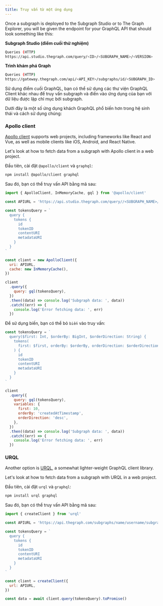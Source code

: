 ```yaml
---
title: Truy vấn từ một ứng dụng
---
```


Once a subgraph is deployed to the Subgraph Studio or to The Graph Explorer, you will be given the endpoint for your GraphQL API that should look something like this:

**Subgraph Studio (điểm cuối thử nghiệm)**

```sh
Queries (HTTP)
https://api.studio.thegraph.com/query/<ID>/<SUBGRAPH_NAME>/<VERSION>
```

**Trình khám phá Graph**

```sh
Queries (HTTP)
https://gateway.thegraph.com/api/<API_KEY>/subgraphs/id/<SUBGRAPH_ID>
```

Sử dụng điểm cuối GraphQL, bạn có thể sử dụng các thư viện GraphQL Client khác nhau để truy vấn subgraph và điền vào ứng dụng của bạn với dữ liệu được lập chỉ mục bởi subgraph.

Dưới đây là một số ứng dụng khách GraphQL phổ biến hơn trong hệ sinh thái và cách sử dụng chúng:

### Apollo client

[Apollo client](https://www.apollographql.com/docs/) supports web projects, including frameworks like React and Vue, as well as mobile clients like iOS, Android, and React Native.

Let's look at how to fetch data from a subgraph with Apollo client in a web project.

Đầu tiên, cài đặt `@apollo/client` và `graphql`:

```sh
npm install @apollo/client graphql
```

Sau đó, bạn có thể truy vấn API bằng mã sau:

```javascript
import { ApolloClient, InMemoryCache, gql } from '@apollo/client'

const APIURL = 'https://api.studio.thegraph.com/query//<SUBGRAPH_NAME>/'

const tokensQuery = `
  query {
    tokens {
      id
      tokenID
      contentURI
      metadataURI
    }
  }
`

const client = new ApolloClient({
  uri: APIURL,
  cache: new InMemoryCache(),
})

client
  .query({
    query: gql(tokensQuery),
  })
  .then((data) => console.log('Subgraph data: ', data))
  .catch((err) => {
    console.log('Error fetching data: ', err)
  })
```

Để sử dụng biến, bạn có thể bỏ `biến` vào truy vấn:

```javascript
const tokensQuery = `
  query($first: Int, $orderBy: BigInt, $orderDirection: String) {
    tokens(
      first: $first, orderBy: $orderBy, orderDirection: $orderDirection
    ) {
      id
      tokenID
      contentURI
      metadataURI
    }
  }
`

client
  .query({
    query: gql(tokensQuery),
    variables: {
      first: 10,
      orderBy: 'createdAtTimestamp',
      orderDirection: 'desc',
    },
  })
  .then((data) => console.log('Subgraph data: ', data))
  .catch((err) => {
    console.log('Error fetching data: ', err)
  })
```

### URQL

Another option is [URQL](https://formidable.com/open-source/urql/), a somewhat lighter-weight GraphQL client library.

Let's look at how to fetch data from a subgraph with URQL in a web project.

Đầu tiên, cài đặt `urql` và `graphql`:

```sh
npm install urql graphql
```

Sau đó, bạn có thể truy vấn API bằng mã sau:

```javascript
import { createClient } from 'urql'

const APIURL = 'https://api.thegraph.com/subgraphs/name/username/subgraphname'

const tokensQuery = `
  query {
    tokens {
      id
      tokenID
      contentURI
      metadataURI
    }
  }
`

const client = createClient({
  url: APIURL,
})

const data = await client.query(tokensQuery).toPromise()
```
